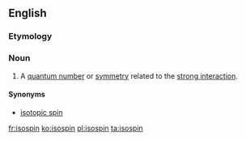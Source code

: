 ==English==

===Etymology===
{{prefix|iso|spin}}

===Noun===
{{wikipedia}}
{{en-noun}}

# {{context|physics}} A [[quantum number]] or [[symmetry]] related to the [[strong interaction]].

====Synonyms====
*[[isotopic spin]]

[[fr:isospin]]
[[ko:isospin]]
[[pl:isospin]]
[[ta:isospin]]